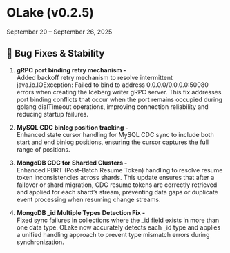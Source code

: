 # OLake (v0.2.5)
September 20 – September 26, 2025

## 🔧 Bug Fixes & Stability

1. **gRPC port binding retry mechanism -** <br/>Added backoff retry mechanism to resolve intermittent java.io.IOException: Failed to bind to address 0.0.0.0/0.0.0.0:50080 errors when creating the Iceberg writer gRPC server. This fix addresses port binding conflicts that occur when the port remains occupied during golang dialTimeout operations, improving connection reliability and reducing startup failures.

2. **MySQL CDC binlog position tracking -** <br/>Enhanced state cursor handling for MySQL CDC sync to include both start and end binlog positions, ensuring the cursor captures the full range of positions.

3. **MongoDB CDC for Sharded Clusters -** <br/>Enhanced PBRT (Post-Batch Resume Token) handling to resolve resume token inconsistencies across shards. This update ensures that after a failover or shard migration, CDC resume tokens are correctly retrieved and applied for each shard’s stream, preventing data gaps or duplicate event processing when resuming change streams.

4. **MongoDB _id Multiple Types Detection Fix -** <br/> Fixed sync failures in collections where the _id field exists in more than one data type. OLake now accurately detects each _id type and applies a unified handling approach to prevent type mismatch errors during synchronization.